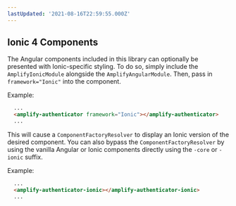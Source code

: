 ```yaml
---
lastUpdated: '2021-08-16T22:59:55.000Z'
---
```

## Ionic 4 Components
The Angular components included in this library can optionally be presented with Ionic-specific styling.  To do so, simply include the ```AmplifyIonicModule``` alongside the ```AmplifyAngularModule```.  Then, pass in ```framework="Ionic"``` into the component.  

Example:

```html
  ...
  <amplify-authenticator framework="Ionic"></amplify-authenticator>
  ...
```

This will cause a ```ComponentFactoryResolver``` to display an Ionic version of the desired component.  You can also bypass the ```ComponentFactoryResolver``` by using the vanilla Angular or Ionic components directly using the ```-core``` or ```-ionic``` suffix.

Example:

```html
  ...
  <amplify-authenticator-ionic></amplify-authenticator-ionic>
  ...
```
